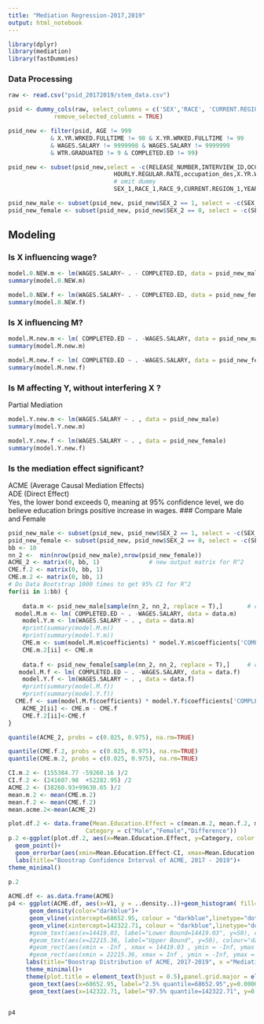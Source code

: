 ```yaml
---
title: "Mediation Regression-2017,2019"
output: html_notebook
---
```

```r
library(dplyr)
library(mediation)
library(fastDummies)
```
### Data Processing
```r
raw <- read.csv("psid_20172019/stem_data.csv")

psid <- dummy_cols(raw, select_columns = c('SEX','RACE', 'CURRENT.REGION',"YEAR"),
             remove_selected_columns = TRUE)

psid_new <- filter(psid, AGE != 999 
            & X.YR.WRKED.FULLTIME != 98 & X.YR.WRKED.FULLTIME != 99 
            & WAGES.SALARY != 9999998 & WAGES.SALARY != 9999999 
            & WTR.GRADUATED != 9 & COMPLETED.ED != 99)

psid_new <- subset(psid_new,select = -c(RELEASE_NUMBER,INTERVIEW_ID,OCC_2010,soc_code,
                              HOURLY.REGULAR.RATE,occupation_des,X.YR.WRKED.FULLTIME,
                              # omit dummy
                              SEX_1,RACE_1,RACE_9,CURRENT.REGION_1,YEAR_2017))

psid_new_male <- subset(psid_new, psid_new$SEX_2 == 1, select = -c(SEX_2, RACE_5,RACE_3, RACE_7, CURRENT.REGION_6,CURRENT.REGION_5,YEAR_2019 ))
psid_new_female <- subset(psid_new, psid_new$SEX_2 == 0, select = -c(SEX_2, RACE_5, RACE_3,RACE_7, CURRENT.REGION_6,CURRENT.REGION_5,YEAR_2019 ))

```


## Modeling
### Is X influencing wage?
```r
model.0.NEW.m <- lm(WAGES.SALARY~ . - COMPLETED.ED, data = psid_new_male)
summary(model.0.NEW.m)

model.0.NEW.f <- lm(WAGES.SALARY~ . - COMPLETED.ED, data = psid_new_female)
summary(model.0.NEW.f)
```

### Is X influencing M?
```r

model.M.new.m <- lm( COMPLETED.ED ~ . -WAGES.SALARY, data = psid_new_male)
summary(model.M.new.m)

model.M.new.f <- lm( COMPLETED.ED ~ . -WAGES.SALARY, data = psid_new_female)
summary(model.M.new.f)
```

### Is M affecting Y, without interfering X ?
Partial Mediation
```r
model.Y.new.m <- lm(WAGES.SALARY ~ . , data = psid_new_male)
summary(model.Y.new.m)

model.Y.new.f <- lm(WAGES.SALARY ~ . , data = psid_new_female)
summary(model.Y.new.f)
```

### Is the mediation effect significant?
ACME (Average Causal Mediation Effects)     
ADE (Direct Effect)   
Yes, the lower bond exceeds 0, meaning at 95% confidence level, we do believe education brings positive increase in wages. 
### Compare Male and Female
```r
psid_new_male <- subset(psid_new, psid_new$SEX_2 == 1, select = -c(SEX_2, RACE_5,RACE_3,RACE_4, RACE_7, RACE_2, CURRENT.REGION_6,CURRENT.REGION_5,YEAR_2019 ))
psid_new_female <- subset(psid_new, psid_new$SEX_2 == 0, select = -c(SEX_2, RACE_5, RACE_3,RACE_7,RACE_4, RACE_2, CURRENT.REGION_6,CURRENT.REGION_5,YEAR_2019 ))
bb <- 10
nn_2 <-  min(nrow(psid_new_male),nrow(psid_new_female))
ACME_2 <- matrix(0, bb, 1)				# new output matrix for R^2
CME.f.2 <- matrix(0, bb, 1)
CME.m.2 <- matrix(0, bb, 1)
# Do Data Bootstrap 1000 times to get 95% CI for R^2
for(ii in 1:bb) {
	
	data.m <- psid_new_male[sample(nn_2, nn_2, replace = T),]		# create (y*, x*) by resampling rows in original data matrix
  model.M.m <- lm( COMPLETED.ED ~ . -WAGES.SALARY, data = data.m)							# save rsq from iteration ii
	model.Y.m <- lm(WAGES.SALARY ~ . , data = data.m)
	#print(summary(model.M.m))
	#print(summary(model.Y.m))
	CME.m <- sum(model.M.m$coefficients) * model.Y.m$coefficients['COMPLETED.ED']
	CME.m.2[ii] <- CME.m
	
	data.f <- psid_new_female[sample(nn_2, nn_2, replace = T),]		# create (y*, x*) by resampling rows in original data matrix
   model.M.f <- lm( COMPLETED.ED ~ . -WAGES.SALARY, data = data.f)								# save rsq from iteration ii
	model.Y.f <- lm(WAGES.SALARY ~ . , data = data.f)
	#print(summary(model.M.f))
	#print(summary(model.Y.f))
  CME.f <- sum(model.M.f$coefficients) * model.Y.f$coefficients['COMPLETED.ED']
	ACME_2[ii] <- CME.m - CME.f
	CME.f.2[ii]<-CME.f
}

quantile(ACME_2, probs = c(0.025, 0.975), na.rm=TRUE) 
```

```r
quantile(CME.f.2, probs = c(0.025, 0.975), na.rm=TRUE) 
quantile(CME.m.2, probs = c(0.025, 0.975), na.rm=TRUE) 
```
```r
CI.m.2 <- (155384.77 -59260.16 )/2
CI.f.2 <- (241607.98  +52282.95) /2
ACME.2 <- (38260.93+99630.65 )/2
mean.m.2 <- mean(CME.m.2)
mean.f.2 <- mean(CME.f.2)
mean.acme.2<-mean(ACME_2)

plot.df.2 <- data.frame(Mean.Education.Effect = c(mean.m.2, mean.f.2, mean.acme.2), CI = c(CI.m.2, CI.f.2, ACME.2),
                      Category = c("Male","Female","Difference"))
p.2 <-ggplot(plot.df.2, aes(x=Mean.Education.Effect, y=Category, color = Category)) + 
  geom_point()+
  geom_errorbar(aes(xmin=Mean.Education.Effect-CI, xmax=Mean.Education.Effect+CI))+
  labs(title="Boostrap Confidence Interval of ACME, 2017 - 2019")+
theme_minimal()
  
p.2
```

```r
ACME.df <- as.data.frame(ACME)
p4 <- ggplot(ACME.df, aes(x=V1, y = ..density..))+geom_histogram( fill="lightblue", bins = 50) +
      geom_density(color="darkblue")+
      geom_vline(xintercept=68652.95, colour = "darkblue",linetype="dotted")+
      geom_vline(xintercept=142322.71, colour = "darkblue",linetype="dotted")+
      #geom_text(aes(x=14419.03, label="Lower Bound=14419.03", y=50), colour="dark grey", angle = 90)+
      #geom_text(aes(x=22215.36, label="Upper Bound", y=50), colour="dark grey")+
      #geom_rect(aes(xmin = -Inf , xmax = 14419.03 , ymin = -Inf, ymax = Inf),fill = "#FFFFCC", alpha = 0.015)+
      #geom_rect(aes(xmin = 22215.36, xmax = Inf , ymin = -Inf, ymax = Inf),fill = "#FFFFCC", alpha = 0.015)+
     labs(title="Boostrap Distribution of ACME, 2017-2019", x ="Mediation Effect Level", y = "Density")+
     theme_minimal()+
     theme(plot.title = element_text(hjust = 0.5),panel.grid.major = element_blank(),panel.grid.minor = element_blank(), rect = element_rect(fill = "transparent")) +
      geom_text(aes(x=68652.95, label="2.5% quantile=68652.95",y=0.00002 ,family="serif", fontface="italic"), colour="darkblue", angle=90, size=3)+
      geom_text(aes(x=142322.71, label="97.5% quantile=142322.71", y=0.00002,family="serif", fontface="italic"), colour="darkblue", angle=90, size=3)
     

p4

```

